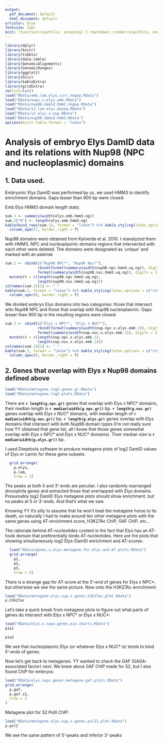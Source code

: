 ```yaml
---
output:
  pdf_document: default
  html_document: default
urlcolor: blue
fontsize: 12pt
knit: (function(inputFile, encoding) { rmarkdown::render(inputFile, encoding = encoding, output_file = file.path("report", paste0(Sys.Date(), "_embryo.Elys.and.Kc.Nup98.pdf"))) })
---
```



```r
library(dplyr)
library(knitr)
library(tibble)
library(data.table)
library(GenomicAlignments)
library(GenomicRanges)
library(ggplot2)
library(Gviz)
library(kableExtra)
library(gridExtra)
rm(list=ls())
load("RData/emb.lam.elys.curr.nogap.RData")
load("RData/nups.x.elys.emb.RData")
load("RData/nup98.damid.hmm3.nogap.RData")
load("RData/s2.lam.elys.deseq.RData")
load("RData/s2.elys.x.nup.RData")
load("RData/nup98.damid.hmm3.RData")
options(knitr.table.format = "latex")

```

# Analysis of embryo Elys DamID data and its relations with Nup98 (NPC and nucleoplasmic) domains

## 1. Data used.

Embryonic Elys DamID was performed by us, we used HMM3 to identify enrichment domains. Gaps lesser than 900 bp were closed.

Emb Elys HMM3 domain length stats:

```r
sum.1 <- summary(width(elys.emb.hmm3.ng))
sum.1["N"] <- length(elys.emb.hmm3.ng)
kable(bind_rows(sum.1), format = "latex") %>% kable_styling(latex_options = c("striped","HOLD_position")) %>% column_spec(1, border_left = T) %>% 
  column_spec(7, border_right = T)
```

Nup98 domains were obtained from Kalverda et al. 2010. I reanalyzed them with HMM3. NPC and nucleoplasmic domains regions that intersected with each other were deleted. The domains were designated as 'unique' and marked with an asterisk

```r
sum.2 <- cbind(c("Nup98 NPC*", "Nup98 Nuc*"),
               rbind(format(summary(width(nup98.npc.hmm3.uq.ng)), digits = 3),
               format(summary(width(nup98.nuc.hmm3.uq.ng)), digits = 3))) %>% as.data.frame() %>% 
  mutate(N = c(length(nup98.npc.hmm3.uq.ng),
               length(nup98.nuc.hmm3.uq.ng)))
colnames(sum.2)[1] <- " "
kable(sum.2, format = "latex") %>% kable_styling(latex_options = c("striped", "HOLD_position")) %>% column_spec(1, border_left = T) %>% 
  column_spec(8, border_right = T)
```


We divided embryo Elys domains into two categories: those that intersect witn Nup98 NPC and those that overlap with Nup98 nucleoplasmic. Gaps lesser than 900 bp in the resulting regions were closed:

```r
sum.3 <- cbind(c("Elys x NPC*", "Elys x NUC*"),
               rbind(format(summary(width(nup.npc.x.elys.emb.1)), digits = 3),
               format(summary(width(nup.nuc.x.elys.emb.1)), digits = 3))) %>% as.data.frame() %>% 
  mutate(N = c(length(nup.npc.x.elys.emb.1),
               length(nup.nuc.x.elys.emb.1)))
colnames(sum.3)[1] <- " "
kable(sum.3, format = "latex") %>% kable_styling(latex_options = c("striped", "HOLD_position")) %>% column_spec(1, border_left = T) %>% 
  column_spec(8, border_right = T)
```

## 2. Genes that overlap with Elys x Nup98 domains defined above

```r
load("RData/metagene.log2.genes.gr.RData")
load("RData/metagene.log2.plots.RData")
```

There are **`r length(g.npc.gr)`** genes that overlap with Elys x NPC* domains, their median length is **`r median(width(g.npc.gr))`** bp. **`r length(g.nuc.gr)`** genes overlap with Elys x NUC* domains, with median length of **`r median(width(g.nuc.gr))`** bp. **`r length(g.elys.gr)`** genes overlap with Elys domains that intersect with both Nup98 domain types (I'm not really sure how YY obtained that gene list, all I know that those genes somewhat overlap with Elys x NPC* and Elys x NUC* domains). Their median size is **`r median(width(g.elys.gr))`** bp.

I used Deeptools software to produce metagene plots of log2 DamID values of Elys or Lamin for these gene subsets.

```r
  grid.arrange(
    p.elys,
    p.lam,
    nrow = 2)
```

The peaks at both 5 and 3'-ends are peculiar. I also randomly rearranged drosophila genes and extracted those that overlapped with Elys domains. Presumably log2 DamID Elys metagene plots should show enrichment, but no peaks at 5 or 3'-ends. And that's what we saw.

Knowing YY it's silly to assume that he won't beat the metagene horse to its death, so naturally I had to make around ten other metagene plots with the same genes using AT-enrichment score, H3K27Ac ChIP, GAF ChIP, etc...

The rationale behind AT-nucleotides content is the fact that Elys has an AT-hook domain that preferentially binds AT-nucleotides. Here are the plots that showing simultaneously log2 Elys-DamID enrichment and AT-scores:

```r
  load("RData/genes.x.elys.metagene.for.elys.and.AT.plots.RData")
  grid.arrange(
    p1,
    p2,
    p3,
    nrow = 3)
```

There is a strange gap for AT-score at the 5'-end of genes for Elys x NPC*, but otherwise we see the same picture. Now onto the H3K27Ac enrichment:

```r
load("RData/metagene.elys.nup.x.genes.h3k27ac.plot.RData")
p.h3k27ac
```

Let's take a quick break from metagene plots to figure out what parts of genes do intersect with Elys x NPC* or Elys x NUC*:

```r
load("RData/elys.x.nups.genes.pie.charts.RData")
pie1
```

```r

pie2
```

We see that nucleoplasmic Elys (or whatever Elys x NUC* is) tends to bind 5'-ends of genes.

Now let's get back to metagenes. YY wanted to check the GAF (GAGA-associated factor) next. We knew about GAF ChIP made for S2, but I also found ChIP for embryos:

```r
load("RData/elys.nups.genes.metagene.gaf.plots.RData")
grid.arrange(
  p.gaf,
  p.gaf.s2,
  nrow = 2
)
```

Metagene plot for S2 PolII ChIP:

```r
load("RData/metagene.elys.nup.x.genes.polII.plot.RData")
p.pol2
```

We see the same pattern of 5'-peaks and inferior 3'-peaks




<!-- There are **`r length(genes.x.e.n.nuc)`** genes, which TSSs are in Elys peaks that intersect with Nup98 nuc -->
<!-- and **`r length(genes.x.e.n.npc)`** genes which TSSs overlap with peaks that overlap with Nup98 npc.  -->
<!-- **`r length(intersect(genes.x.e.n.npc, genes.x.e.n.nuc))`** genes are in both groups, so they were excluded. -->
<!-- Expression of genes in either of groups above doesn't significantly change upon Elys KD: -->

<!-- ```{r echo = FALSE, fig.height=4, fig.width=6} -->
<!-- par(mfrow = c(1,2)) -->
<!-- boxplot(s2.elys.TPM$ZTPMav[s2.elys.TPM$id %in% id.1], -->
<!--         s2.elys.TPM$ElysTPMav[s2.elys.TPM$id %in% id.1], -->
<!--         outline = F, main = "Elys x Nup98 nuc", -->
<!--         ylab = "TPM", names = c("WT", "Elys KD"), -->
<!--         cex = 2) -->
<!-- boxplot(s2.elys.TPM$ZTPMav[s2.elys.TPM$id %in% id.2], -->
<!--         s2.elys.TPM$ElysTPMav[s2.elys.TPM$id %in% id.2], -->
<!--         outline = F, main = "Elys x Nup98 npc", -->
<!--         ylab = "TPM", names = c("WT", "Elys KD")) -->
<!-- ``` -->

<!-- \newpage -->

<!-- For genes which TSSs reside in Elys peaks that overlap with nucleoplasmic  -->
<!-- Nup98 domains expression level doesn't change whether we take into account those that -->
<!-- located on the X-chromosome or autosomes -->

<!-- ```{r echo = FALSE, fig.height=4, fig.width=6} -->
<!-- par(mfrow = c(1,2)) -->
<!-- boxplot(s2.elys.TPM$ZTPMav[s2.elys.TPM$id %in% id.1.a], -->
<!--         s2.elys.TPM$ElysTPMav[s2.elys.TPM$id %in% id.1.a], -->
<!--         outline = F, main = "Elys x Nup98 nuc on A", -->
<!--         ylab = "TPM", names = c("WT", "Elys KD")) -->
<!-- boxplot(s2.elys.TPM$ZTPMav[s2.elys.TPM$id %in% id.1.x], -->
<!--         s2.elys.TPM$ElysTPMav[s2.elys.TPM$id %in% id.1.x], -->
<!--         outline = F, main = "Elys x Nup98 nuc on X", -->
<!--         ylab = "TPM", names = c("WT", "Elys KD")) -->
<!-- ```   -->

<!-- # 3. Genes with different levels of expressions and their expression level change upon Elys KD -->

<!-- Genes were split based on their expression into 4 groups: **0-1** TPM, -->
<!-- **1-10** TPM, **10-100** TPM and **>100** TPM. In either of these groups expression changes  -->
<!-- between WT and KD are insignificant: -->

<!-- ```{r echo = FALSE} -->
<!-- kable(s2.elys.tpm.id.2, digits = 2)%>% kable_styling(latex_options = c("striped","HOLD_position")) %>% -->
<!--   row_spec(0, bold = T) %>%  -->
<!--   column_spec(1, border_left = T) %>%  -->
<!--   column_spec(6, border_right = T) -->


<!-- ``` -->

<!-- # 4. The same only for ratios of TPMs in KD vs WT -->

<!-- ```{r echo = FALSE, fig.height= 4, fig.width = 3} -->

<!-- boxplot(s2.elys.tpm.id.1$EKD_norm_WT, outline = F, -->
<!--         main = "Genes with TSSs\nin Elys x Nup98 nuc peaks", -->
<!--         ylab = "Elys KD TPM/WT TPM", xlab = NULL) -->
<!-- text(0.9, 1.2,  -->
<!--      paste("p.v =", -->
<!--            format(wilcox.test(s2.elys.tpm.id.1$EKD_norm_WT, mu = 1, alt = "g")$p.value, -->
<!--                   digits = 3)), cex = 0.9) -->
<!-- ``` -->

<!-- For genes split by expression level:   -->

<!-- ```{r echo = FALSE, fig.height=6, fig.width = 10} -->

<!-- boxplot(EKD_norm_WT ~ TPM_cut, data = s2.elys.tpm.id.1, outline = F, -->
<!--         main = "Genes with TSSs in Elys x Nup98 nuc peaks", -->
<!--         ylab = "Elys KD TPM/WT TPM",  -->
<!--         names = c("0-1", "1-10", "10-100", ">100"), -->
<!--         cex.main = 1.5, cex.axis = 1.5, cex.lab = 1.5) -->

<!-- kable(s2.elys.tpm.id.3, digits = 2)%>% -->
<!--   kable_styling(latex_options = c("striped","HOLD_position")) %>% -->
<!--   row_spec(0, bold = T) %>%  -->
<!--   column_spec(1, border_left = T) %>%  -->
<!--   column_spec(6, border_right = T) -->
<!-- ``` -->

<!-- \newpage -->

<!-- # 5. HMM3 for Elys and Nup98 domains; HMM2 for LADs -->

<!-- YS decided that we should re-identify Elys and NUP98 domains using HMM with 3 states (using only the highest score category as domains). In the case of Elys he wanted to identify HMM3 domains for each of the biological replica and then use only their intersection. However, he wasn't pleased with the results and decided to stick with the previously made HMM3 domains for merged replicas. In the case of Nup resulted domains were predictably more narrow than HMM2 ones: -->

<!-- ```{r echo = FALSE, fig.height=4, fig.width = 11} -->
<!-- sum.tab <- cbind(rbind(summary(width(kc.nup.npc)), -->
<!--                  summary(width(nup98.npc.hmm3)), -->
<!--                  summary(width(kc.nup.nuc)), -->
<!--                  summary(width(nup98.nuc.hmm3))), -->
<!--                  "Sum" = c(sum(width(kc.nup.npc)), -->
<!--                  sum(width(nup98.npc.hmm3)), -->
<!--                  sum(width(kc.nup.nuc)), -->
<!--                  sum(width(nup98.nuc.hmm3)))) -->
<!-- row.names(sum.tab) <- c("NPC HMM2", "NPC HMM3", "NUC HMM2", "NUC HMM3") -->
<!-- kable(sum.tab, row.names = T) %>% -->
<!--   kable_styling(latex_options = c("striped","HOLD_position")) %>%  -->
<!--   row_spec(c(2,4), bold = T)%>%  -->
<!--   column_spec(1, border_left = T) %>%  -->
<!--   column_spec(8, border_right = T) -->
<!-- ``` -->

<!-- Additionally, it was decided to fill all the gaps lesser than 900 bp in Elys HMM3 embryonic domains.  -->
<!-- In this project we used HMM2 domains of Lamin B as embryonic LADs. I also filled the gaps in those: -->

<!-- ```{r echo = FALSE,warning=F, fig.height=4, fig.width = 11} -->
<!-- load("RData/emb.lam.elys.curr.nogap.RData") -->
<!-- sum.tab <- sapply(list(lam.emb.hmm2.ng, elys.emb.hmm3.ng), function(x) summary(width(x))) %>% t %>% as_tibble() %>% cbind(., sapply(list(lam.emb.hmm2.ng, elys.emb.hmm3.ng), function(x) c(length(x), sum(width(x)))) %>% t %>% as_tibble() %>% setNames(c("n", "Total length"))) -->
<!-- row.names(sum.tab) <- c("Lam HMM2", "Elys HMM3") -->
<!-- kable(sum.tab, row.names = T) %>% -->
<!--   kable_styling(latex_options = c("striped","HOLD_position")) %>%  -->
<!--   column_spec(1, border_left = T) %>%  -->
<!--   column_spec(9, border_right = T) -->
<!-- ``` -->


<!-- # 6. H3K27Ac, GAF and pBAP/BAP domains -->

<!-- Next, I had to retrieve some additional data to compare with Nup98 domains. In the case of H3K27Ac ChIP-on-chip I recalculated coverage of peaks using 300nt bins, because R was crashing when tried parsing original data, and used HMM3. pBAP/BAP and GAF peaks were already given. Then I used permutation tests to assess non-randomness of overlaps but noticed some differences when I was using tests based on length of overlaps of randomly shuffled domains and when was using Jaccard index. So I decided to compile a table with results received from both flavours of permutation test: -->

<!-- ```{r echo = FALSE, fig.height = 4, fig.width = 11} -->
<!-- load("RData/nup98.dom.ix.table.RData") -->
<!-- kable(nup.98.x.df, digits = 3) %>% -->
<!--   kable_styling(latex_options = c("striped","HOLD_position")) %>%  -->
<!--   row_spec(0, bold = T) %>% -->
<!--   column_spec(1, border_left = T) %>%  -->
<!--   column_spec(7, border_right = T) -->
<!-- ``` -->

<!-- \newpage -->

<!-- # 7. Overlap of embryonic Elys domains with Nup98 domains -->

<!-- In this table I compiled data of Elys domains' overlap with Nup98 HMM3 domains. Though we decided to use HMM3 domains for merged replicas of Elys, I also used ones which were made based on intersection of domains obtained for each of the replicas, but the difference is not very dramatic: -->

<!-- ```{r echo = F} -->
<!-- load("RData/emb.elys.x.nup.df.RData") -->
<!-- kable(elys.x.nup.df, digits = 3) %>% -->
<!--   kable_styling(latex_options = c("striped","HOLD_position")) %>%  -->
<!--   row_spec(0, bold = T) %>% -->
<!--   column_spec(1, border_left = T) %>%  -->
<!--   column_spec(7, border_right = T) -->
<!-- ``` -->

<!-- # 8. New approach for Nup98 domains segregation -->

<!-- YS found out that there is a substantional overlap between Nup98 NPC and -->
<!-- nucleoplasmic domains. Based on this, we decided to throw out regions in -->
<!-- both of those domain types that overlap with each other. Resulted domains -->
<!-- are designated Nup98 NPC* and Nup98 Nuc*. -->

<!-- *Upd.1* It was decided not to use Jaccard -->
<!-- tests. -->

<!-- *Upd.2* We filled the gaps lesser than 900 bp in both NPC* and NUC* -->

<!-- In the case of H3K27ac, GAF and pBAP/BAP, Nuc* domains showed non-randomness  -->
<!-- for all of the proteins/protein complexes, unlike NPC* domains: -->

<!-- ```{r echo = FALSE} -->
<!-- load("RData/nup98.uq.ng.dom.ix.table.RData") -->
<!-- kable(nup98.x.df.uq %>%  -->
<!--         mutate(across(c(4,5,7,8), round, digits = 3), -->
<!--                p.v.width = round(p.v.width, digits = 2))) %>%  -->
<!--   kable_styling(latex_options = c("striped","HOLD_position")) %>% -->
<!--   column_spec(1, border_left = T) %>% -->
<!--   column_spec(4:7, width = "2cm") %>%  -->
<!--   column_spec(8, width = "2cm",border_right = T)  -->
<!-- ``` -->

<!-- The same goes for the intersection with Elys in S2, but not for HMM3 domains in -->
<!-- embryos: -->

<!-- ```{r echo = FALSE} -->
<!-- load("RData/emb.elys.x.nup.uq.ng.df.RData") -->
<!-- kable(elys.x.nup.uq.df %>%  -->
<!--         mutate(across(c(5,6,8,9), round, digits = 3)), -->
<!--       col.names = linebreak(colnames(elys.x.nup.uq.df))) %>%  -->
<!--   kable_styling(latex_options = c("striped","HOLD_position")) %>%  -->
<!--   # row_spec(0, bold = T) %>% -->
<!--   column_spec(1, border_left = T) %>%  -->
<!--   column_spec(5:8, width = "1.5cm") %>%  -->
<!--   column_spec(9, width = "1.5cm", border_right = T) -->
<!-- ``` -->






